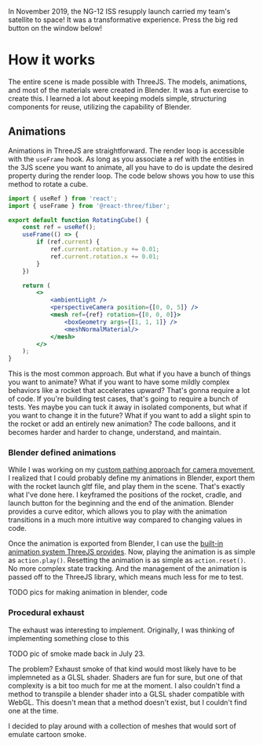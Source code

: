 
In November 2019, the NG-12 ISS resupply launch carried my team's satellite to space! It was a transformative experience. Press the big red button on the window below!

<div className="h-150">
<Canvas>
    <ambientLight />
    <perspectiveCamera position={[0, 0, 5]} />
    <OrbitControls />
    <RocketLaunch />
</Canvas>
</div>

# How it works 
The entire scene is made possible with ThreeJS. The models, animations, and most of the materials were created in Blender. It was a fun exercise to create this. I learned a lot about keeping models simple, structuring components for reuse, utilizing the capability of Blender.

## Animations
Animations in ThreeJS are straightforward. The render loop is accessible with the `useFrame` hook. As long as you associate a ref with the entities in the 3JS scene you want to animate, all you have to do is update the desired property during the render loop. The code below shows you how to use this method to rotate a cube.

```jsx
import { useRef } from 'react';
import { useFrame } from '@react-three/fiber';

export default function RotatingCube() {
    const ref = useRef();
    useFrame(() => {
        if (ref.current) {
            ref.current.rotation.y += 0.01;
            ref.current.rotation.x += 0.01;
        }
    })

    return (
        <>
            <ambientLight />
            <perspectiveCamera position={[0, 0, 5]} />
            <mesh ref={ref} rotation={[0, 0, 0]}>
                <boxGeometry args={[1, 1, 1]} />
                <meshNormalMaterial/>
            </mesh>
        </>
    );
}
```

This is the most common approach. But what if you have a bunch of things you want to animate? What if you want to have some mildly complex behaviors like a rocket that accelerates upward? That's gonna require a lot of code. If you're building test cases, that's going to require a bunch of tests. Yes maybe you can tuck it away in isolated components, but what if you want to change it in the future? What if you want to add a slight spin to the rocket or add an entirely new animation? The code balloons, and it becomes harder and harder to change, understand, and maintain. 

### Blender defined animations
While I was working on my [custom pathing approach for camera movement](camera-animations.mdx), I realized that I could probably define my animations in Blender, export them with the rocket launch gltf file, and play them in the scene. That's exactly what I've done here. I keyframed the positions of the rocket, cradle, and launch button for the beginning and the end of the animation. Blender provides a curve editor, which allows you to play with the animation transitions in a much more intuitive way compared to changing values in code. 

Once the animation is exported from Blender, I can use the [built-in animation system ThreeJS provides](https://threejs.org/docs/#manual/en/introduction/Animation-system). Now, playing the animation is as simple as `action.play()`. Resetting the animation is as simple as `action.reset()`. No more complex state tracking. And the management of the animation is passed off to the ThreeJS library, which means much less for me to test. 

TODO pics for making animation in blender, code

### Procedural exhaust
The exhaust was interesting to implement. Originally, I was thinking of implementing something close to this

TODO pic of smoke made back in July 23. 

The problem? Exhaust smoke of that kind would most likely have to be implemneted as a GLSL shader. Shaders are fun for sure, but one of that complexity is a bit too much for me at the moment. I also couldn't find a method to transpile a blender shader into a GLSL shader compatible with WebGL. This doesn't mean that a method doesn't exist, but I couldn't find one at the time.

I decided to play around with a collection of meshes that would sort of emulate cartoon smoke.
